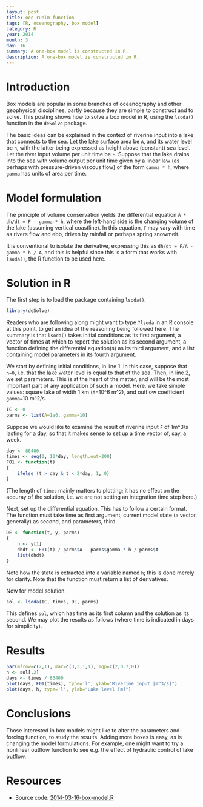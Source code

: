 ```yaml
---
layout: post
title: oce runlm function
tags: [R, oceanography, box model]
category: R
year: 2014
month: 3
day: 16
summary: A one-box model is constructed in R.
description: A one-box model is constructed in R.
---
```


# Introduction

Box models are popular in some branches of oceanography and other geophysical disciplines, partly because they are simple to construct and to solve.  This posting shows how to solve a box model in R, using the ``lsoda()`` function in the ``deSolve`` package.

The basic ideas can be explained in the context of riverine input into a lake that connects to the sea.  Let the lake surface area be ``A``, and its water level be ``h``, with the latter being expressed as height above (constant) sea level.  Let the river input volume per unit time be ``F``.   Suppose that the lake drains into the sea with volume output per unit time given by a linear law (as perhaps with pressure-driven viscous flow) of the form ``gamma * h``, where ``gamma`` has units of area per time.


# Model formulation

The principle of volume conservation yields the differential equation ``A * dh/dt = F - gamma * h``, where the left-hand side is the changing volume of the lake (assuming vertical coastline).  In this equation, ``F`` may vary with time as rivers flow and ebb, driven by rainfall or perhaps spring snowmelt.

It is conventional to isolate the derivative, expressing this as ``dh/dt = F/A - gamma * h / A``, and this is helpful since this is a form that works with ``lsoda()``, the R function to be used here.

# Solution in R

The first step is to load the package containing ``lsoda()``.

```r
library(deSolve)
```

Readers who are following along might want to type ``?lsoda`` in an R console at this point, to get an idea of the reasoning being followed here.  The summary is that ``lsoda()`` takes initial conditions as its first argument, a vector of times at which to report the solution as its second argument, a function defining the differential equation(s) as its third argument, and a list containing model parameters in its fourth argument.

We start by defining initial conditions, in line 1.  In this case, suppose that ``h=0``, i.e. that the lake water level is equal to that of the sea.  Then, in line 2, we set parameters.  This is at the heart of the matter, and will be the most important part of any application of such a model.  Here, we take simple values: square lake of width 1 km (``A``=10^6 m^2), and outflow coefficient ``gamma=``10 m^2/s.


```r
IC <- 0
parms <- list(A=1e6, gamma=10)
```

Suppose we would like to examine the result of riverine input ``F`` of 1m^3/s lasting for a day, so that it makes sense to set up a time vector of, say, a week.

```r
day <- 86400
times <- seq(0, 10*day, length.out=200)
F01 <- function(t)
{
    ifelse (t > day & t < 2*day, 1, 0)
}
```
(The length of ``times`` mainly matters to plotting; it has no effect on the accuray of the solution, i.e. we are not setting an integration time step here.)

Next, set up the differential equation.  This has to follow a certain format.  The function must take time as first argument, current model state (a vector, generally) as second, and parameters, third.

```r
DE <- function(t, y, parms)
{
    h <- y[1]
    dhdt <- F01(t) / parms$A - parms$gamma * h / parms$A
    list(dhdt)
}
```
Note how the state is extracted into a variable named ``h``; this is done merely for clarity.  Note that the function must return a list of derivatives.

Now for model solution.
```r
sol <- lsoda(IC, times, DE, parms)
```

This defines ``sol``, which has time as its first column and the solution as its second.  We may plot the results as follows (where time is indicated in days for simplicity).

# Results

```r
par(mfrow=c(2,1), mar=c(3,3,1,1), mgp=c(2,0.7,0))
h <- sol[,2]
days <- times / 86400
plot(days, F01(times), type='l', ylab="Riverine input [m^3/s]")
plot(days, h, type='l', ylab="Lake level [m]")
```

# Conclusions

Those interested in box models might like to alter the parameters and forcing function, to study the results.  Adding more boxes is easy, as is changing the model formulations.  For example, one might want to try a nonlinear outflow function to see e.g. the effect of hydraulic control of lake outflow.

# Resources
* Source code: [2014-03-16-box-model.R]({{ site.url }}/assets/2014-03-16-box-model.R)
